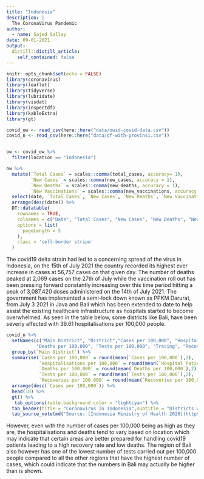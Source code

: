 ```yaml
---
title: "Indonesia"
description: |
  The CoronaVirus Pandemic
author:
  - name: Sajed Sallay
date: 09-01-2021
output:
  distill::distill_article:
    self_contained: false
---
```



```r
knitr::opts_chunk$set(echo = FALSE)
library(coronavirus)
library(leaflet)
library(tidyverse)
library(lubridate)
library(visdat)
library(inspectdf)
library(kableExtra)
library(gt)
```



```r
covid_ow <- read_csv(here::here("data/owid-covid-data.csv"))
covid_n <- read_csv(here::here("data/df-with-provinsi.csv"))


ow <- covid_ow %>%
  filter(location == "Indonesia")
```



```r
ow %>% 
  mutate(`Total Cases` = scales::comma(total_cases, accuracy= 1),
         `New Cases` = scales::comma(new_cases, accuracy = 1),
         `New Deaths` = scales::comma(new_deaths, accuracy = 1),
         `New Vaccinations` = scales::comma(new_vaccinations, accuracy = 1)) %>%
  select(date, `Total Cases`, `New Cases`, `New Deaths`, `New Vaccinations`) %>%
  arrange(desc(date)) %>%
  DT::datatable(
    rownames = TRUE,
    colnames = c("Date", "Total Cases", "New Cases", "New Deaths", "New Vaccinations"),
    options = list(
      pageLength = 5
    ),
    class = 'cell-border stripe'
  )
```

The covid19 delta strain had led to a concerning spread of the virus in Indonesia, on the 15th of July 2021 the country recorded its highest ever increase in cases at 56,757 cases on that given day. The number of deaths peaked at 2,069 cases on the 27th of July while the vaccination roll out has been pressing forward constantly increasing over this time period hitting a peak of 3,087,420 doses administered on the 14th of July 2021. The government has implemented a semi-lock down known as PPKM Darurat, from July 3 2021 in Java and Bali which has been extended to date to help assist the existing healthcare infrastructure as hospitals started to become overwhelmed. As seen in the table below, some districts like Bali, have been severly affected with 39.61 hospitalisations per 100,000 people.

```r
covid_n %>%
  setNames(c("Main District", "District","Cases per 100,000", "Hospital Patients per 100,000", 
           "Deaths per 100,000", "Tests per 100,000", "Tracing", "Recoveries per 100,000")) %>%
  group_by(`Main District`) %>%
  summarise(`Cases per 100,000` = round(mean(`Cases per 100,000`),2),
            `Hospitalisations per 100,000` = round(mean(`Hospital Patients per 100,000`),2),
            `Deaths per 100,000` = round(mean(`Deaths per 100,000`),2),
            `Tests per 100,000` = round(mean(`Tests per 100,000`),2),
            `Recoveries per 100,000` = round(mean(`Recoveries per 100,000`),2)) %>%
  arrange(desc(`Cases per 100,000`)) %>%
  head(10) %>%
  gt() %>%
   tab_options(table.background.color = "lightcyan") %>%
  tab_header(title = "Coronavirus In Indonesia",subtitle = "Districts with the Highest Active Cases" ) %>%
  tab_source_note(md("Source: [Indonesia Ministry of Health 2020](https://www.kemkes.go.id/index.php?lg=LN02)"))
```

However, even with the number of cases per 100,000 being as high as they are, the hospitalisations and deaths tend to vary based on location which may indicate that certain areas are better prepared for handling covid19 patients leading to a high recovery rate and low deaths. The region of Bali also however has one of the lowest number of tests carried out per 100,000 people compared to all the other regions that have the highest number of cases, which could indicate that the numbers in Bali may actually be higher than is shown.

